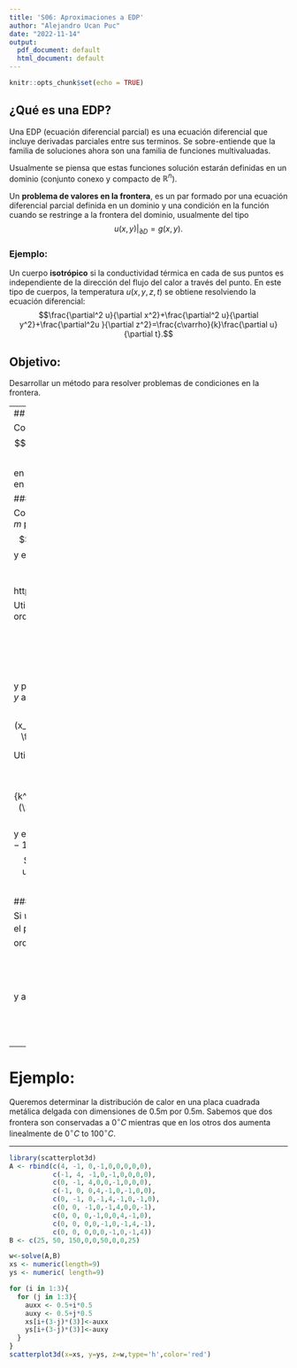```yaml
---
title: 'S06: Aproximaciones a EDP'
author: "Alejandro Ucan Puc"
date: "2022-11-14"
output:
  pdf_document: default
  html_document: default
---
```


```r
knitr::opts_chunk$set(echo = TRUE)
```

## ¿Qué es una EDP?

Una EDP (ecuación diferencial parcial) es una ecuación diferencial que incluye derivadas parciales entre sus terminos. Se sobre-entiende que la familia de soluciones ahora son una familia de funciones multivaluadas.

Usualmente se piensa que estas funciones solución estarán definidas en un dominio (conjunto conexo y compacto de $\mathbb{R}^n$).

Un **problema de valores en la frontera**, es un par formado por una ecuación diferencial parcial definida en un dominio y una condición en la función cuando se restringe a la frontera del dominio, usualmente del tipo $$u(x,y)|_{\partial D}=g(x,y).$$

### Ejemplo:

Un cuerpo **isotrópico** si la conductividad térmica en cada de sus puntos es independiente de la dirección del flujo del calor a través del punto. En este tipo de cuerpos, la temperatura $u(x,y,z,t)$ se obtiene resolviendo la ecuación diferencial: $$\frac{\partial^2 u}{\partial x^2}+\frac{\partial^2 u}{\partial y^2}+\frac{\partial^2u }{\partial z^2}=\frac{c\varrho}{k}\frac{\partial u}{\partial t}.$$

## Objetivo:

Desarrollar un método para resolver problemas de condiciones en la frontera.

---
## EDP: Elípticas

Consideremos la siguiente EDP $$\nabla^2 u=\frac{\partial^2 u}{\partial x^2}+\frac{\partial^2 u}{\partial y^2}=f(x,y),$$

en la región $R=\{(x,y): a<x<b, c<y<d\}$ y condiciones en la frontera $u(x,y)=g(x,y)$ para $(x,y)\in S.$

### Diferencias Finitas:

Construyamos una red en la región $R,$ para esto tomamos $n\times m$ puntos con tamaño de pasos $$h=\frac{b-a}{n}\quad\mbox{y}\quad k=\frac{d-c}{m}$$ y estos puntos de la red serían $$x_i=a+ih \quad\mbox{y}\quad y_j=a+jk.$$

https://yaredwb.github.io/FDM2D/assets/images/2D_grid.png


Utilizaremos la serie de Taylor para aproximar la parcial de orden 2 en $x$ alrededor de $x_i:$ $$\frac{\partial^2 u}{\partial x^2}(x_i,y_j)=\frac{u(x_{i+1},y_j)-2u(x_i,y_j)+u(x_{i-1},y_j)}{h^2}-\frac{h^2}{12}\frac{\partial^4 u}{\partial x^4}(\zeta_{i},y_j)$$

y podemos utilizamos lo mismo para la parcial de orden 2 en $y$ alrededor de $y_j:$ $$\frac{\partial^2 u}{\partial x^2}(x_i,y_j)=\frac{u(x_i,y_{j+1})-2u(x_i,y_j)+u(x_i,y_{j-1})}{k^2}-\frac{k^2}{12}\frac{\partial^4 u}{\partial x^4}(x_i,\eta_j)$$

Utilizaremos estas expresiones en nuestra EDP:

$$\frac{u(x_{i+1},y_j)-2u(x_i,y_j)+u(x_{i-1},y_j)}{h^2}+\frac{u(x_i,y_{j+1})-2u(x_i,y_j)+u(x_i,y_{j-1})}{k^2}=f(x_i,y_j)+\frac{h^2}{12}\frac{\partial^4 u}{\partial x^4}(\zeta_{i},y_j)+\frac{k^2}{12}\frac{\partial^4 u}{\partial x^4}(x_i,\eta_j)$$ y esto se satisface para toda $i=1,2,\cdots, n-1$ y $j=1,2,\cdots, m-1.$ Además conocemos las condiciones de frontera: $$\begin{array}{ccc} 
u(x_0,y_j)= g(x_0,y_j) & \mbox{y} & u(x_n,y_j)=g(x_n,y_j)\\
u(x_i,y_0)= g(x_i,y_0) & \mbox{y} & u(x_i,y_m)=g(x_i,y_m)
\end{array}$$

#### El método:

Si $w_{ij}$ representa la aproximación de la solución de la EDP en el punto $(x_i,y_j),$ entonces _diferencias finitas_ es un método de orden $O(h^2+k^2)$ dada por $$2\left[\left(\frac{h}{k}\right)^2+1\right]w_{ij}-(w_{i+1,j}+w_{i-1,j})-\left(\frac{h}{k}\right)^2 (w_{i,j+1}+w_{i,j-1})=-h^2f(x_i,y_j)$$ y además conocemos $$\begin{array}{ccc} 
w_{0j}= g(x_0,y_j) & \mbox{y} & w_{nj}=g(x_n,y_j)\\
w_{i0}= g(x_i,y_0) & \mbox{y} & w_{im}=g(x_i,y_m)
\end{array}$$
---

# Ejemplo:

Queremos determinar la distribución de calor en una placa cuadrada metálica delgada con dimensiones de 0.5m por 0.5m. Sabemos que dos frontera son conservadas a $0^\circ C$ mientras que en los otros dos aumenta linealmente de $0^\circ C$ to $100^\circ C.$

---
```r
library(scatterplot3d)
A <- rbind(c(4, -1, 0,-1,0,0,0,0,0), 
           c(-1, 4, -1,0,-1,0,0,0,0), 
           c(0, -1, 4,0,0,-1,0,0,0),
           c(-1, 0, 0,4,-1,0,-1,0,0),
           c(0, -1, 0,-1,4,-1,0,-1,0),
           c(0, 0, -1,0,-1,4,0,0,-1),
           c(0, 0, 0,-1,0,0,4,-1,0),
           c(0, 0, 0,0,-1,0,-1,4,-1),
           c(0, 0, 0,0,0,-1,0,-1,4))
B <- c(25, 50, 150,0,0,50,0,0,25)

w<-solve(A,B)
xs <- numeric(length=9)
ys <- numeric( length=9)

for (i in 1:3){
  for (j in 1:3){
    auxx <- 0.5+i*0.5
    auxy <- 0.5+j*0.5
    xs[i+(3-j)*(3)]<-auxx
    ys[i+(3-j)*(3)]<-auxy
  }
}
scatterplot3d(x=xs, y=ys, z=w,type='h',color='red')
```

